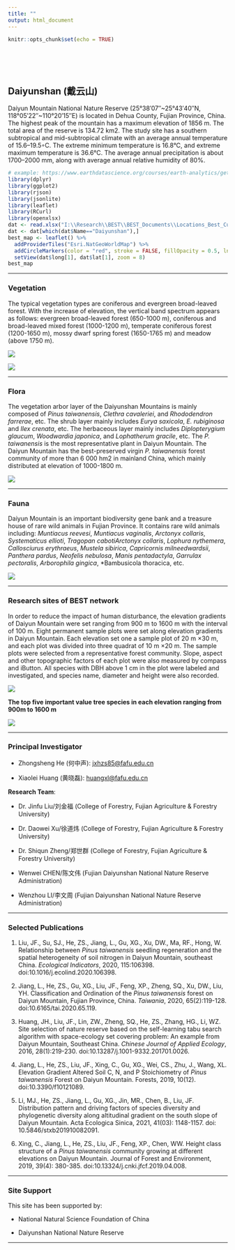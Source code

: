 ```yaml
---
title: ""
output: html_document
---
```


```r
knitr::opts_chunk$set(echo = TRUE)
```

<br>
<br>
<br>

## Daiyunshan (戴云山)

Daiyun Mountain National Nature Reserve (25°38′07″~25°43′40″N, 118°05′22″~110°20′15″E) is located in Dehua County, Fujian Province, China. The highest peak of the mountain has a maximum elevation of 1856 m. The total area of the reserve is 134.72 km2. The study site has a southern subtropical and mid-subtropical climate with an average annual temperature of 15.6–19.5◦C. The extreme minimum temperature is 16.8°C, and extreme maximum temperature is 36.6°C. The average annual precipitation is about 1700–2000 mm, along with average annual relative humidity of 80%.

<div align="center">
```r
# example: https://www.earthdatascience.org/courses/earth-analytics/get-data-using-apis/leaflet-r/
library(dplyr)
library(ggplot2)
library(rjson)
library(jsonlite)
library(leaflet)
library(RCurl)
library(openxlsx)
dat <- read.xlsx("I:\\Research\\BEST\\BEST_Documents\\Locations_Best_Current.xlsx")
dat <- dat[which(dat$Name=="Daiyunshan"),]
best_map <- leaflet() %>%
  addProviderTiles("Esri.NatGeoWorldMap") %>%
  addCircleMarkers(color = "red", stroke = FALSE, fillOpacity = 0.5, lng=dat$long, lat=dat$lat, popup=dat$NameCN)%>%
  setView(dat$long[1], dat$lat[1], zoom = 8)
best_map
```
</div>

<hr>

### **Vegetation**

The typical vegetation types are coniferous and evergreen broad-leaved forest. With the increase of elevation, the vertical band spectrum appears as follows: evergreen broad-leaved forest (650-1000 m), coniferous and broad-leaved mixed forest (1000-1200 m), temperate coniferous forest (1200-1650 m), mossy dwarf spring forest (1650-1765 m) and meadow (above 1750 m).

[![](Pictures/Daiyunshan-1.jpg)](Pictures/Daiyunshan-1.jpg){#id .class width=30% height=30%}

[![](Pictures/Daiyunshan-2.jpg)](Pictures/Daiyunshan-2.jpg){#id .class width=30% height=30%}

<hr>

### **Flora**

The vegetation arbor layer of the Daiyunshan Mountains is mainly composed of *Pinus taiwanensis*, *Clethra cavaleriei*, and *Rhododendron farrerae*, etc. The shrub layer mainly includes *Eurya saxicola*, *E. rubiginosa* and *Ilex crenata*, etc. The herbaceous layer mainly includes *Diplopterygium glaucum*, *Woodwardia japonica*, and *Lophatherum gracile*, etc. The *P. taiwanensis* is the most representative plant in Daiyun Mountain. The Daiyun Mountain has the best-preserved virgin *P. taiwanensis* forest community of more than 6 000 hm2 in mainland China, which mainly distributed at elevation of 1000-1800 m.

<div align="center">
[![](Pictures/Daiyunshan-5.jpg)](Pictures/Daiyunshan-5.jpg)
</div>

<hr>

### **Fauna**

Daiyun Mountain is an important biodiversity gene bank and a treasure house of rare wild animals in Fujian Province. It contains rare wild animals including: *Muntiacus reevesi*, *Muntiacus vaginalis*, *Arctonyx collaris*, *Systematicus ellioti*, *Tragopan cabotiArctonyx collaris*, *Lophura nythemera*, *Callosciurus erythraeus*, *Mustela sibirica*, *Capricornis milneedwardsii*, *Panthera pardus*, *Neofelis nebulosa*, *Manis pentadactyla*, *Garrulax pectoralis*, *Arborophila gingica*, *Bambusicola thoracica, etc.

<div align="center">
[![](Pictures/Daiyunshan-6.jpg)](Pictures/Daiyunshan-6.jpg)
</div>

<hr>

### **Research sites of BEST network**

In order to reduce the impact of human disturbance, the elevation gradients of Daiyun Mountain were set ranging from 900 m to 1600 m with the interval of 100 m. Eight permanent sample plots were set along elevation gradients in Daiyun Mountain. Each elevation set one a sample plot of 20 m ×30 m, and each plot was divided into three quadrat of 10 m ×20 m. The sample plots were selected from a representative forest community. Slope, aspect and other topographic factors of each plot were also measured by compass and iButton. All species with DBH above 1 cm in the plot were labeled and investigated, and species name, diameter and height were also recorded.

<div align="center">
[![](Pictures/Daiyunshan-4.jpg)](Pictures/Daiyunshan-4.jpg)
</div>


<div align="center">
**The top five important value tree species in each elevation ranging from 900m to 1600 m**

[![](Pictures/Daiyunshan-7.jpg)](Pictures/Daiyunshan-7.jpg)
</div>

<hr>

### **Principal Investigator**

-  Zhongsheng He (何中声): [jxhzs85@fafu.edu.cn](mailto:jxhzs85@fafu.edu.cn)

-  Xiaolei Huang (黄晓磊): [huangxl@fafu.edu.cn](mailto:huangxl@fafu.edu.cn)

**Research Team**:

-  Dr. Jinfu Liu/刘金福 (College of Forestry, Fujian Agriculture & Forestry University)

-  Dr. Daowei Xu/徐道炜 (College of Forestry, Fujian Agriculture & Forestry University)

-  Dr. Shiqun Zheng/郑世群 (College of Forestry, Fujian Agriculture & Forestry University)

-  Wenwei CHEN/陈文伟 (Fujian Daiyunshan National Nature Reserve Administration)

-  Wenzhou LI/李文周 (Fujian Daiyunshan National Nature Reserve Administration)


<hr>

### **Selected Publications**

1)	Liu, JF., Su, SJ., He, ZS., Jiang, L., Gu, XG., Xu, DW., Ma, RF., Hong, W. Relationship   between *Pinus taiwanensis* seedling regeneration and the spatial heterogeneity of soil nitrogen in Daiyun Mountain, southeast China. *Ecological Indicators*, 2020, 115:106398. doi:10.1016/j.ecolind.2020.106398.

2)	Jiang, L., He, ZS., Gu, XG., Liu, JF., Feng, XP., Zheng, SQ., Xu, DW., Liu, YH. Classification and Ordination of the *Pinus taiwanensis* forest on Daiyun Mountain, Fujian Province, China. *Taiwania*, 2020, 65(2):119-128. doi:10.6165/tai.2020.65.119. 

3)	Huang, JH., Liu, JF., Lin, ZW., Zheng, SQ., He, ZS., Zhang, HG., Li, WZ. Site selection of nature reserve based on the self-learning tabu search algorithm with space-ecology set covering problem: An example from Daiyun Mountain, Southeast China. *Chinese Journal of Applied Ecology*, 2016, 28(1):219-230. doi:10.13287/j.1001-9332.201701.0026.

4)	Jiang, L., He, ZS., Liu, JF., Xing, C., Gu, XG., Wei, CS., Zhu, J., Wang, XL. Elevation Gradient Altered Soil C, N, and P Stoichiometry of *Pinus taiwanensis* Forest on Daiyun Mountain. Forests, 2019, 10(12). doi:10.3390/f10121089.

5)	Li, MJ., He, ZS., Jiang, L., Gu, XG., Jin, MR., Chen, B., Liu, JF. Distribution pattern and driving factors of species diversity and phylogenetic diversity along altitudinal gradient on the south slope of Daiyun Mountain. Acta Ecologica Sinica, 2021, 41(03): 1148-1157. doi: 10.5846/stxb201910082091.

6)	Xing, C., Jiang, L., He, ZS., Liu, JF., Feng, XP., Chen, WW. Height class structure of a *Pinus taiwanensis* community growing at different elevations on Daiyun Mountain. Journal of Forest and Environment, 2019, 39(4): 380-385. doi:10.13324/j.cnki.jfcf.2019.04.008.


<hr>

### **Site Support**

This site has been supported by:

-   National Natural Science Foundation of China

-   Daiyunshan National Nature Reserve

<hr>